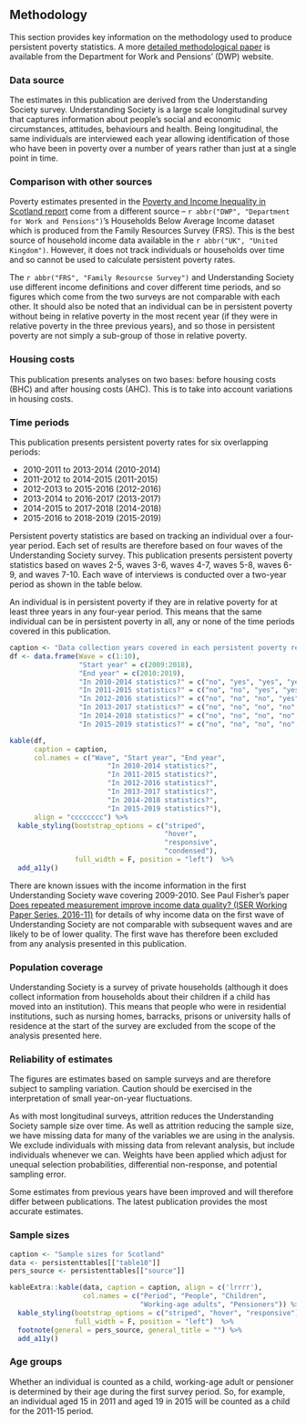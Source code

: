 ## Methodology

This section provides key information on the methodology used to produce persistent poverty statistics. A more [detailed methodological paper](https://www.gov.uk/government/collections/income-dynamics-statistics) is available from the Department for Work and Pensions’ (DWP) website.

### Data source

The estimates in this publication are derived from the Understanding Society survey. Understanding Society is a large scale longitudinal survey that captures information about people’s social and economic circumstances, attitudes, behaviours and health. Being longitudinal, the same individuals are interviewed each year allowing identification of those who have been in poverty over a number of years rather than just at a single point in time.

### Comparison with other sources

Poverty estimates presented in the [Poverty and Income Inequality in Scotland report](./) come from a different source – `r abbr("DWP", "Department for Work and Pensions")`’s Households Below Average Income dataset which is produced from the Family Resources Survey (FRS). This is the best source of household income data available in the `r abbr("UK", "United Kingdom")`. However, it does not track individuals or households over time and so cannot be used to calculate persistent poverty rates.

The `r abbr("FRS", "Family Resourcse Survey")` and Understanding Society use different income definitions and cover different time periods, and so figures which come from the two surveys are not comparable with each other. It should also be noted that an individual can be in persistent poverty without being in relative poverty in the most recent year (if they were in relative poverty in the three previous years), and so those in persistent poverty are not simply a sub-group of those in relative poverty.

### Housing costs

This publication presents analyses on two bases: before housing costs (BHC) and after housing costs (AHC). This is to take into account variations in housing costs. 

### Time periods {#periods}

This publication presents persistent poverty rates for six overlapping periods: 

* 2010-2011 to 2013-2014 (2010-2014)
* 2011-2012 to 2014-2015 (2011-2015)
* 2012-2013 to 2015-2016 (2012-2016)
* 2013-2014 to 2016-2017 (2013-2017)
* 2014-2015 to 2017-2018 (2014-2018)
* 2015-2016 to 2018-2019 (2015-2019)

Persistent poverty statistics are based on tracking an individual over a four-year period. Each set of results are therefore based on four waves of the Understanding Society survey. This publication presents persistent poverty statistics based on waves 2-5, waves 3-6, waves 4-7, waves 5-8, waves 6-9, and waves 7-10. Each wave of interviews is conducted over a two-year period as shown in the table below.

An individual is in persistent poverty if they are in relative poverty for at least three years in any four-year period. This means that the same individual can be in persistent poverty in all, any or none of the time periods covered in this publication.

```{r table9}

caption <- "Data collection years covered in each persistent poverty reporting period"
df <- data.frame(Wave = c(1:10),
                 "Start year" = c(2009:2018),
                 "End year" = c(2010:2019),
                 "In 2010-2014 statistics?" = c("no", "yes", "yes", "yes", "yes", "no", "no", "no", "no", "no"),
                 "In 2011-2015 statistics?" = c("no", "no", "yes", "yes", "yes", "yes", "no", "no", "no", "no"),
                 "In 2012-2016 statistics?" = c("no", "no", "no", "yes", "yes", "yes", "yes", "no", "no", "no"),
                 "In 2013-2017 statistics?" = c("no", "no", "no", "no", "yes", "yes", "yes", "yes", "no", "no"),
                 "In 2014-2018 statistics?" = c("no", "no", "no", "no", "no", "yes", "yes", "yes", "yes", "no"),
                 "In 2015-2019 statistics?" = c("no", "no", "no", "no", "no", "no", "yes", "yes", "yes", "yes"))

kable(df, 
      caption = caption,
      col.names = c("Wave", "Start year", "End year", 
                        "In 2010-2014 statistics?", 
                        "In 2011-2015 statistics?", 
                        "In 2012-2016 statistics?",
                        "In 2013-2017 statistics?",
                        "In 2014-2018 statistics?",
                        "In 2015-2019 statistics?"),
      align = "cccccccc") %>%
  kable_styling(bootstrap_options = c("striped",
                                      "hover",
                                      "responsive",
                                      "condensed"),
                full_width = F, position = "left")  %>%
  add_a11y()
```

There are known issues with the income information in the first Understanding Society wave covering 2009-2010. See Paul Fisher’s paper [Does repeated measurement improve income data quality? (ISER Working Paper Series, 2016-11)](https://www.iser.essex.ac.uk/research/publications/working-papers/iser/2016-11) for details of why income data on the first wave of Understanding Society are not comparable with subsequent waves and are likely to be of lower quality. The first wave has therefore been excluded from any analysis presented in this publication.

### Population coverage 

Understanding Society is a survey of private households (although it does collect information from households about their children if a child has moved into an institution). This means that people who were in residential institutions, such as nursing homes, barracks, prisons or university halls of residence at the start of the survey are excluded from the scope of the analysis presented here.

### Reliability of estimates 

The figures are estimates based on sample surveys and are therefore subject to sampling variation. Caution should be exercised in the interpretation of small year-on-year fluctuations.

As with most longitudinal surveys, attrition reduces the Understanding Society sample size over time. As well as attrition reducing the sample size, we have missing data for many of the variables we are using in the analysis. We exclude individuals with missing data from relevant analysis, but include individuals whenever we can. Weights have been applied which adjust for unequal selection probabilities, differential non-response, and potential sampling error.

Some estimates from previous years have been improved and will therefore differ between publications. The latest publication provides the most accurate estimates.

### Sample sizes

```{r table10}

caption <- "Sample sizes for Scotland"
data <- persistenttables[["table10"]]
pers_source <- persistenttables[["source"]]

kableExtra::kable(data, caption = caption, align = c('lrrrr'), 
                  col.names = c("Period", "People", "Children", 
                                "Working-age adults", "Pensioners")) %>%
  kable_styling(bootstrap_options = c("striped", "hover", "responsive"),
                full_width = F, position = "left")  %>%
  footnote(general = pers_source, general_title = "") %>%
  add_a11y()

```

### Age groups

Whether an individual is counted as a child, working-age adult or pensioner is determined by their age during the first survey period. So, for example, an individual aged 15 in 2011 and aged 19 in 2015 will be counted as a child for the 2011-15 period.
